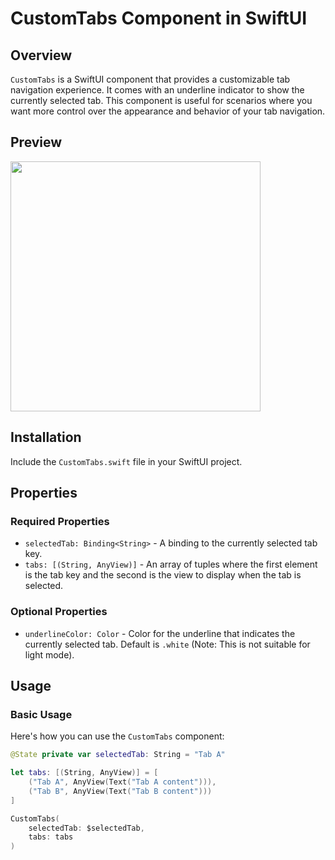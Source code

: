 # CustomTabs Component in SwiftUI

## Overview

`CustomTabs` is a SwiftUI component that provides a customizable tab navigation experience. It comes with an underline indicator to show the currently selected tab. This component is useful for scenarios where you want more control over the appearance and behavior of your tab navigation.

## Preview

<div style={{ display: "flex", justifyContent: "center" }}>
  <div>
    <img src="https://www.swiftcn.lol/tabs.png" width="400" />

  </div>
</div>

## Installation

Include the `CustomTabs.swift` file in your SwiftUI project.

## Properties

### Required Properties

- `selectedTab: Binding<String>` - A binding to the currently selected tab key.
- `tabs: [(String, AnyView)]` - An array of tuples where the first element is the tab key and the second is the view to display when the tab is selected.

### Optional Properties

- `underlineColor: Color` - Color for the underline that indicates the currently selected tab. Default is `.white` (Note: This is not suitable for light mode).

## Usage

### Basic Usage

Here's how you can use the `CustomTabs` component:

```swift
@State private var selectedTab: String = "Tab A"

let tabs: [(String, AnyView)] = [
    ("Tab A", AnyView(Text("Tab A content"))),
    ("Tab B", AnyView(Text("Tab B content")))
]

CustomTabs(
    selectedTab: $selectedTab,
    tabs: tabs
)
```
